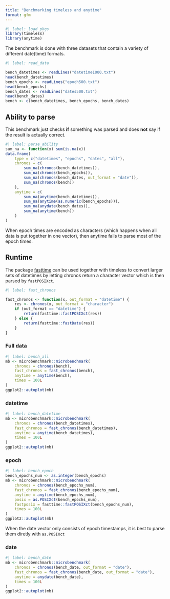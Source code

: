 ```yaml
---
title: "Benchmarking timeless and anytime"
format: gfm
---
```


```r
#| label: load_pkgs
library(timeless)
library(anytime)
```

The benchmark is done with three datasets that contain a variety of different date(time) formats.

```r
#| label: read_data

bench_datetimes <- readLines("datetime1000.txt")
head(bench_datetimes)
bench_epochs <- readLines("epoch500.txt")
head(bench_epochs)
bench_dates <- readLines("dates500.txt")
head(bench_dates)
bench <- c(bench_datetimes, bench_epochs, bench_dates)
```

## Ability to parse

This benchmark just checks **if** something was parsed and does **not** say if the result is actually correct.

```r
#| label: parse_ability
sum_na <- function(x) sum(is.na(x))
data.frame(
    type = c("datetimes", "epochs", "dates", "all"),
    chronos = c(
        sum_na(chronos(bench_datetimes)),
        sum_na(chronos(bench_epochs)),
        sum_na(chronos(bench_dates, out_format = "date")),
        sum_na(chronos(bench))
    ),
    anytime = c(
        sum_na(anytime(bench_datetimes)),
        sum_na(anytime(as.numeric(bench_epochs))),
        sum_na(anydate(bench_dates)),
        sum_na(anytime(bench))
    )
)
```

When epoch times are encoded as characters (which happens when all data is put together in one vector), then anytime fails to parse most of the epoch times.

## Runtime

The package [fasttime](https://github.com/s-u/fasttime) can be used together with timeless to convert larger sets of datetimes by letting chronos return a character vector which is then parsed by `fastPOSIXct`.
```r
#| label: fast_chronos

fast_chronos <- function(x, out_format = "datetime") {
    res <- chronos(x, out_format = "character")
    if (out_format == "datetime") {
        return(fasttime::fastPOSIXct(res))
    } else {
        return(fasttime::fastDate(res))
    }
}
```

### Full data
```r
#| label: bench_all
mb <- microbenchmark::microbenchmark(
    chronos = chronos(bench),
    fast_chronos = fast_chronos(bench),
    anytime = anytime(bench),
    times = 100L
)
ggplot2::autoplot(mb)
```

### datetime
```r
#| label: bench_datetime
mb <- microbenchmark::microbenchmark(
    chronos = chronos(bench_datetimes),
    fast_chronos = fast_chronos(bench_datetimes),
    anytime = anytime(bench_datetimes),
    times = 100L
)
ggplot2::autoplot(mb)
```

### epoch
```r
#| label: bench_epoch
bench_epochs_num <- as.integer(bench_epochs)
mb <- microbenchmark::microbenchmark(
    chronos = chronos(bench_epochs_num),
    fast_chronos = fast_chronos(bench_epochs_num),
    anytime = anytime(bench_epochs_num),
    posix = as.POSIXct(bench_epochs_num),
    fastposix = fasttime::fastPOSIXct(bench_epochs_num),
    times = 100L
)
ggplot2::autoplot(mb)
```

When the date vector only consists of epoch timestamps, it is best to parse them diretly with `as.POSIXct`

### date
```r
#| label: bench_date
mb <- microbenchmark::microbenchmark(
    chronos = chronos(bench_date, out_format = "date"),
    fast_chronos = fast_chronos(bench_date, out_format = "date"),
    anytime = anydate(bench_date),
    times = 100L
)
ggplot2::autoplot(mb)
```